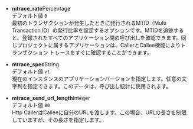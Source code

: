 -   **mtrace_rate**<span class='type'>Percentage</span><br/>
      デフォルト値 `0`<br/>
      最初のトランザクションが発生したときに発行されるMTID（Multi Transaction ID）の発行比率を設定するオプションです。MTIDを追跡すると、登録されたすべてのアプリケーション間の呼び出しを確認できます。同じプロジェクトに属するアプリケーションは、CallerとCallee機能によりトランザクション トレースをすぐに確認することができます。

-   **mtrace_spec**<span class='type'>String</span><br/>
      デフォルト値 `v1`<br/>
      現在のインスタンスのアプリケーションバージョンを指定します。任意の文字列を指定できます。このデータは、呼び出し統計に使用されます。

-   **mtrace_send_url_length**<span class='type'>Integer</span><br/>
      デフォルト値 `80`<br/>
      Http CallerはCalleeに自分のURLを渡します。この場合、URLの長さを制限していますが、その長さを指定します。
